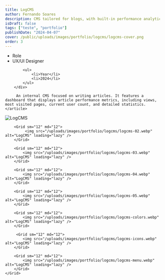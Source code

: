 ```yaml
---
title: LogCMS
author: Fernando Soares
description: CMS tailored for blogs, with built-in performance analytics.
isDraft: false
tags: ["teste", "portfolio"]
publishDate: "2024-04-07"
cover: /public/uploads/images/portfolio/logcms/logcms-cover.png
order: 3
---
```


<section class="wrap">
    <article class="content-article">
        <div class="work-data">
            <ul>
                <li>Role</li>
                <li>UX/UI Designer</li>
            </ul>

            <ul>
                <li>Year</li>
                <li>2024</li>
            </ul>
        </div>
        
         An internal CMS focused on writing articles. It features a dashboard that displays article performance metrics, including views, most visited pages, current user count, and detailed statistics.
    </article>
</section>

<section class="wrap-wide">
    <Grid isContainer>
        <Grid sm="12" md="12">
            <img src="/uploads/images/portfolio/logcms/logcms-01.webp" alt="LogCMS" loading="lazy" />
        </Grid>

        <Grid sm="12" md="12">
             <img src="/uploads/images/portfolio/logcms/logcms-02.webp" alt="LogCMS" loading="lazy" />
        </Grid>

        <Grid sm="12" md="12">
            <img src="/uploads/images/portfolio/logcms/logcms-03.webp" alt="LogCMS" loading="lazy" />
        </Grid>

        <Grid sm="12" md="12">
            <img src="/uploads/images/portfolio/logcms/logcms-04.webp" alt="LogCMS" loading="lazy" />
        </Grid>

        <Grid sm="12" md="12">
            <img src="/uploads/images/portfolio/logcms/logcms-05.webp" alt="LogCMS" loading="lazy" />
        </Grid>

        <Grid sm="12" md="12">
            <img src="/uploads/images/portfolio/logcms/logcms-colors.webp" alt="LogCMS" loading="lazy" />
        </Grid>

         <Grid sm="12" md="12">
            <img src="/uploads/images/portfolio/logcms/logcms-icons.webp" alt="LogCMS" loading="lazy" />
        </Grid>

        <Grid sm="12" md="12">
            <img src="/uploads/images/portfolio/logcms/logcms-menu.webp" alt="LogCMS" loading="lazy" />
        </Grid>
    </Grid>
</section>